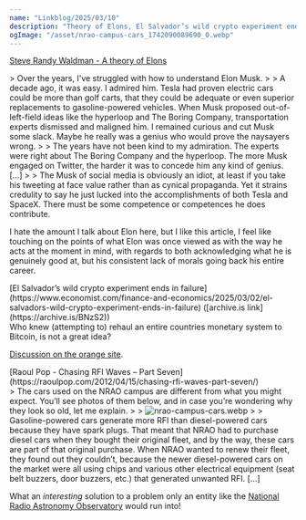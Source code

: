 ```yaml
---
name: "Linkblog/2025/03/10"
description: "Theory of Elons, El Salvador’s wild crypto experiment ends in failure, National Radio Astronomy Observatory Old Cars."
ogImage: "/asset/nrao-campus-cars_1742090089690_0.webp"
---
```


[Steve Randy Waldman - A theory of Elons](https://drafts.interfluidity.com/2025/02/25/a-theory-of-elons/index.html)

<div class="ml-[2rem] mb-8">
> Over the years, I've struggled with how to understand Elon Musk.
>
> A decade ago, it was easy. I admired him. Tesla had proven electric cars could be more than golf carts, that they could be adequate or even superior replacements to gasoline-powered vehicles. When Musk proposed out-of-left-field ideas like the hyperloop and The Boring Company, transportation experts dismissed and maligned him. I remained curious and cut Musk some slack. Maybe he really was a genius who would prove the naysayers wrong.
>
> The years have not been kind to my admiration. The experts were right about The Boring Company and the hyperloop. The more Musk engaged on Twitter, the harder it was to concede him any kind of genius. [...]
>
> The Musk of social media is obviously an idiot, at least if you take his tweeting at face value rather than as cynical propaganda. Yet it strains credulity to say he just lucked into the accomplishments of both Tesla and SpaceX. There must be some competence or competences he does contribute.

I hate the amount I talk about Elon here, but I like this article, I feel like touching on the points of what Elon was once viewed as with the way he acts at the moment in mind, with regards to both acknowledging what he is genuinely good at, but his consistent lack of morals going back his entire career.

</div>
[El Salvador’s wild crypto experiment ends in failure](https://www.economist.com/finance-and-economics/2025/03/02/el-salvadors-wild-crypto-experiment-ends-in-failure) ([archive.is link](https://archive.is/BNzS2))

<div class="ml-[2rem] mb-8">
Who knew (attempting to) rehaul an entire countries monetary system to Bitcoin, is not a great idea?

[Discussion on the orange site](https://news.ycombinator.com/item?id=43314334).

</div>
[Raoul Pop - Chasing RFI Waves – Part Seven](https://raoulpop.com/2012/04/15/chasing-rfi-waves-part-seven/)

<div class="ml-[2rem] mb-8">
> The cars used on the NRAO campus are different from what you might expect. You’ll see photos of them below, and in case you’re wondering why they look so old, let me explain.
>
> <Image src='/asset/nrao-campus-cars_1742090089690_0.webp' alt='nrao-campus-cars.webp' width={1168} height={876} />
>
> Gasoline-powered cars generate more RFI than diesel-powered cars because they have spark plugs. That meant that NRAO had to purchase diesel cars when they bought their original fleet, and by the way, these cars are part of that original purchase. When NRAO wanted to renew their fleet, they found out they couldn’t, because the newer diesel-powered cars on the market were all using chips and various other electrical equipment (seat belt buzzers, door buzzers, etc.) that generated unwanted RFI. [...]

What an _interesting_ solution to a problem only an entity like the [National Radio Astronomy Observatory](https://en.wikipedia.org/wiki/National_Radio_Astronomy_Observatory) would run into!

</div>
